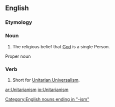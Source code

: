 {{wikipedia}}
==English==

===Etymology===

===Noun===
{{en-noun|-}}

# The religious belief that [[God]] is a single Person.
Proper noun
===Verb===
{{en-proper noun|-}}

# Short for [[Unitarian Universalism]].

[[Category:English nouns ending in "-ism"]]

[[ar:Unitarianism]]
[[io:Unitarianism]]